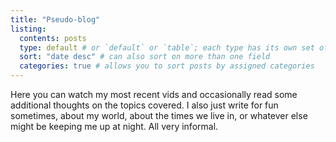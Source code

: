 ```yaml
---
title: "Pseudo-blog"
listing: 
  contents: posts 
  type: default # or `default` or `table`; each type has its own set of yaml options to include
  sort: "date desc" # can also sort on more than one field
  categories: true # allows you to sort posts by assigned categories 
---
```


Here you can watch my most recent vids and occasionally read some additional thoughts on the topics covered. I also just write for fun sometimes, about my world, about the times we live in, or whatever else might be keeping me up at night. All very informal.